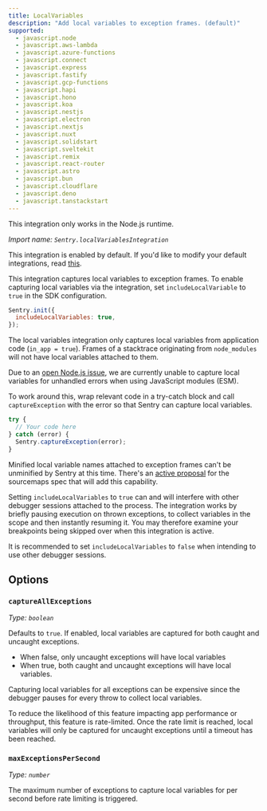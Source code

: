 ```yaml
---
title: LocalVariables
description: "Add local variables to exception frames. (default)"
supported:
  - javascript.node
  - javascript.aws-lambda
  - javascript.azure-functions
  - javascript.connect
  - javascript.express
  - javascript.fastify
  - javascript.gcp-functions
  - javascript.hapi
  - javascript.hono
  - javascript.koa
  - javascript.nestjs
  - javascript.electron
  - javascript.nextjs
  - javascript.nuxt
  - javascript.solidstart
  - javascript.sveltekit
  - javascript.remix
  - javascript.react-router
  - javascript.astro
  - javascript.bun
  - javascript.cloudflare
  - javascript.deno
  - javascript.tanstackstart
---
```


<Alert>

This integration only works in the Node.js runtime.

</Alert>

_Import name: `Sentry.localVariablesIntegration`_

This integration is enabled by default. If you'd like to modify your default integrations, read [this](./../#modifying-default-integrations).

This integration captures local variables to exception frames. To enable capturing local variables via the integration, set `includeLocalVariable` to `true` in the SDK configuration.

```JavaScript
Sentry.init({
  includeLocalVariables: true,
});
```

The local variables integration only captures local variables from application code (`in_app = true`). Frames of a stacktrace originating from `node_modules` will not have local variables attached to them.

<Alert level="warning" title="Issues with ESM">

Due to an [open Node.js issue](https://github.com/nodejs/node/issues/38439), we are currently unable to capture local variables for unhandled errors when using JavaScript modules (ESM).

To work around this, wrap relevant code in a try-catch block and call `captureException` with the error so that Sentry can capture local variables.

```javascript
try {
  // Your code here
} catch (error) {
  Sentry.captureException(error);
}
```

</Alert>

<Alert level="warning" title="Minified Variables">

Minified local variable names attached to exception frames can't be unminified by Sentry at this time. There's an [active proposal](https://github.com/tc39/source-map/blob/main/proposals/scopes.md) for the sourcemaps spec that will add this capability.

</Alert>

<Alert level="warning" title="Incompatibility with Debuggers">

Setting `includeLocalVariables` to `true` can and will interfere with other debugger sessions attached to the process.
The integration works by briefly pausing execution on thrown exceptions, to collect variables in the scope and then instantly resuming it.
You may therefore examine your breakpoints being skipped over when this integration is active.

It is recommended to set `includeLocalVariables` to `false` when intending to use other debugger sessions.

</Alert>

## Options

### `captureAllExceptions`

_Type: `boolean`_

Defaults to `true`. If enabled, local variables are captured for both caught and uncaught exceptions.

- When false, only uncaught exceptions will have local variables
- When true, both caught and uncaught exceptions will have local variables.

Capturing local variables for all exceptions can be expensive since the debugger pauses for every throw to collect
local variables.

To reduce the likelihood of this feature impacting app performance or throughput, this feature is rate-limited.
Once the rate limit is reached, local variables will only be captured for uncaught exceptions until a timeout has
been reached.

### `maxExceptionsPerSecond`

_Type: `number`_

The maximum number of exceptions to capture local variables for per second before rate limiting is triggered.
